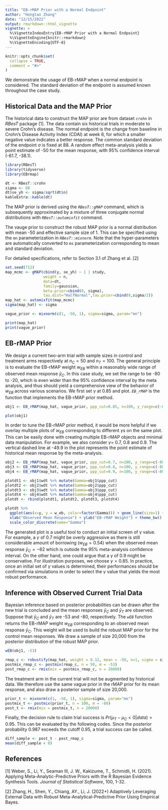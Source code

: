 ```yaml
---
title: "EB-rMAP Prior with a Normal Endpoint"
author: "Hongtao Zhang"
date: "12/15/2022"
output: rmarkdown::html_vignette
vignette: >
  %\VignetteIndexEntry{EB-rMAP Prior with a Normal Endpoint}
  %\VignetteEngine{knitr::rmarkdown}
  %\VignetteEncoding{UTF-8}
---
```


```r
knitr::opts_chunk$set(
  collapse = TRUE,
  comment = "#>"
)
```

We demonstrate the usage of EB-rMAP when a normal endpoint is considered. The standard deviation of the endpoint is assumed known throughout the case study. 

## Historical Data and the MAP Prior
The historical data to construct the MAP prior are from dataset *`crohn`* in *RBesT* package [1]. The data contain six historical trials in moderate to severe Crohn's disease. The normal endpoint is the change from baseline in Crohn's Disease Activity Index (CDAI) at week 6, for which a smaller negative value indicates a better response. The common standard deviation of the endpoint $\sigma$ is fixed at 88. A random effect meta-analysis yields a point estimate of -50 for the mean response, with 95\% confidence interval (-61.7, -38.1). 
```r
library(RBesT)
library(tidyverse)
library(EBrmap)

dt <- RBesT::crohn
sigma <- 88
dt$se_yh <- sigma/sqrt(dt$n)
kableExtra::kable(dt)
```

The MAP prior is derived using the *`RBesT::gMAP`* command, which is subsequently approximated by a mixture of three conjugate normal distributions with *`RBesT::automixfit`* command. 

The vauge prior to construct the robust MAP prior is a normal distribution with mean -50 and effective sample size of 1. This can be specified using the `mn` parameterization in *`RBesT::mixnorm`*. Note that the hyper-parameters are automatically converted to `ms` parameterization corresponding to mean and standard deviation. 

For detailed specifications, refer to Section 3.1 of Zhang et al. [2] 
```r
set.seed(712)
map_mcmc <- gMAP(cbind(y, se_yh) ~ 1 | study,
                 weight = n,
                 data=dt,
                 family=gaussian,
                 beta.prior=cbind(0, sigma),
                 tau.dist="HalfNormal",tau.prior=cbind(0,sigma/2))
map_hat <- automixfit(map_mcmc)
sigma(map_hat) <- sigma

vague_prior <- mixnorm(c(1, -50, 1), sigma=sigma, param="mn")

print(map_hat)
print(vague_prior)
```

## EB-rMAP Prior
We design a current two-arm trial with sample sizes in control and treatment arms respectively at $n_C=50$ and $n_T=100$. The general principle is to evaluate the EB-rMAP weight $w_{EB}$ within a reasonably wide range of observed mean response $\bar{y}_C$. In this case study, we set the range to be -80 to -20, which is even wider than the 95% confidence interval by the meta analysis, and thus should yield a comprehensive view of the behavior of $w_{EB}$ across various scenarios. We first set $\gamma$ at 0.85 and plot. *`EB_rMAP`* is the function that implements the EB-rMAP prior method. 
```r
obj1 <- EB_rMAP(map_hat, vague_prior, ppp_cut=0.85, n=100, y_range=c(-80, -20))
```
```r
plot(obj1)
```

In order to tune the EB-rMAP prior method, it would be more helpful if we overlay multiple plots of $w_{EB}$ corresponding to different $\gamma$s on the same plot. This can be easily done with creating multiple EB-rMAP objects and minimal data manipulation. For example, we also consider $\gamma=$ 0.7, 0.8 and 0.9. The vertical dashed line at -49.9 in the plot represents the point estimate of historical mean response by the meta-analysis. 
```r
obj2 <- EB_rMAP(map_hat, vague_prior, ppp_cut=0.7, n=100, y_range=c(-80, -20))
obj3 <- EB_rMAP(map_hat, vague_prior, ppp_cut=0.8, n=100, y_range=c(-80, -20))
obj4 <- EB_rMAP(map_hat, vague_prior, ppp_cut=0.9, n=100, y_range=c(-80, -20))

plotdt1 <- obj1$wdt %>% mutate(Gamma=obj1$ppp_cut)
plotdt2 <- obj2$wdt %>% mutate(Gamma=obj2$ppp_cut)
plotdt3 <- obj3$wdt %>% mutate(Gamma=obj3$ppp_cut)
plotdt4 <- obj4$wdt %>% mutate(Gamma=obj4$ppp_cut)
plotdt <- rbind(plotdt1, plotdt2, plotdt3, plotdt4)
```
```r
plotdt %>% 
  ggplot(aes(x=y, y = w_eb, color=factor(Gamma))) + geom_line(size=1) + geom_vline(xintercept=-49.9, linetype="dashed") +
  xlab("Observed Mean Response") + ylab("EB-rMAP Weight") + theme_bw() + 
  scale_color_discrete(name="Gamma")
```

The generated plot is a useful tool to conduct an initial screen of $\gamma$ value. For example, a $\gamma$ of 0.7 might be overly aggressive as there is still considerable amount of borrowing ($w_{EB}=0.54$) when the observed mean response $\bar{y}_C = -62$ which is outside the 95% meta-analysis confidence interval. On the other hand, one could argue that a $\gamma$ of 0.9 might be conservative. For illustration purposes, we choose $\gamma=0.85$. In practice, once an initial set of $\gamma$ values is determined, their performances should be confirmed via simulations in order to select the $\gamma$ value that yields the most robust performance. 

## Inference with Observed Current Trial Data
Bayesian inference based on posterior probabilities can be drawn after the new trial is concluded and the mean responses $\bar{y}_C$ and $\bar{y}_T$ are observed. Suppose that $\bar{y}_C$ and $\bar{y}_T$ are -53 and -80, respectively. The *`wEB`* function returns the EB-rMAP weight $w_{EB}$ corresponding to an observed mean response $\bar{y}_C$. This weight will be used to build the robust MAP prior for the control mean responses. We draw a sample of size 20,000 from the posterior distribution of the robust MAP prior. 
```r
wEB(obj1, -53)

rmap_c <- robustify(map_hat, weight = 0.12, mean = -50, n=1, sigma = sigma)
postmix_rmap_c <- postmix(rmap_c, n = 50, m = -53)
post_rmap_c <- rmix(mix = postmix_rmap_c, n = 20000)
```

The treatment arm in the current trial will not be augmented by historical data. We therefore use the same vague prior in the rMAP prior for its mean response, and also draw a posterior sample of size 20,000. 
```r
prior_t <- mixnorm(c(1, -50, 1), sigma=sigma, param="mn")
postmix_t <- postmix(prior_t, n = 100, m = -80)
post_t <- rmix(mix = postmix_t, n = 20000)
```

Finally, the decision rule to claim trial success is $Pr(\mu_T-\mu_C<0|data)>0.95$. This can be evaluated by the following codes. Since the posterior probability 0.987 exceeds the cutoff 0.95, a trial success can be called. 
```r
diff_sample <- post_t - post_rmap_c
mean(diff_sample < 0)
```

## References
[1] Weber, S., Li, Y., Seaman III, J. W., Kakizume, T., Schmidli, H. (2021). Applying Meta-Analytic-Predictive Priors with the R Bayesian Evidence Synthesis Tools. *Journal of Statistical Software*, 100, 1-32.

[2] Zhang, H., Shen, Y., Chiang, AY., Li, J. (2022+) Adaptively Leveraging External Data with Robust Meta-Analytical-Predictive Prior Using Empirical Bayes. 
